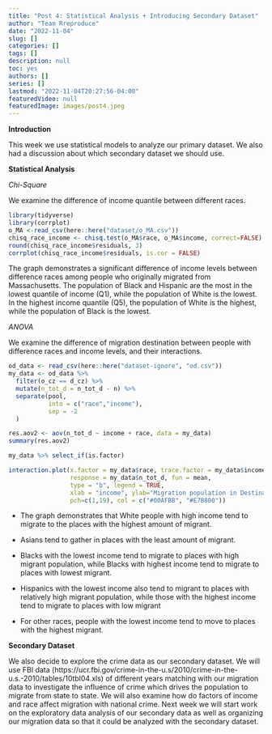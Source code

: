 ```yaml
---
title: "Post 4: Statistical Analysis + Introducing Secondary Dataset"
author: "Team Rreproduce"
date: "2022-11-04"
slug: []
categories: []
tags: []
description: null
toc: yes
authors: []
series: []
lastmod: "2022-11-04T20:27:56-04:00"
featuredVideo: null
featuredImage: images/post4.jpeg
---
```

**Introduction**

This week we use statistical models to analyze our primary dataset. We also had a discussion about which secondary dataset we should use. 

**Statistical Analysis**

*Chi-Square*

We examine the difference of income quantile between different races.

```r
library(tidyverse)
library(corrplot)
o_MA <-read_csv(here::here("dataset/o_MA.csv"))
chisq_race_income <- chisq.test(o_MA$race, o_MA$income, correct=FALSE)
round(chisq_race_income$residuals, 3)
corrplot(chisq_race_income$residuals, is.cor = FALSE)
```

The graph demonstrates a significant difference of income levels between difference races among people who originally migrated from Massachusetts. The population of Black and Hispanic are the most in the lowest quantile of income (Q1), while the population of White is the lowest. In the highest income quantile (Q5), the population of White is the highest, while the population of Black is the lowest.

*ANOVA*

We examine the difference of migration destination between people with difference races and income levels, and their interactions.

```r
od_data <- read_csv(here::here("dataset-ignore", "od.csv"))
my_data <- od_data %>%
  filter(o_cz == d_cz) %>%
  mutate(n_tot_d = n_tot_d - n) %>%
  separate(pool,
           into = c("race","income"),
           sep = -2
  )

res.aov2 <- aov(n_tot_d ~ income + race, data = my_data)
summary(res.aov2)

my_data %>% select_if(is.factor)

interaction.plot(x.factor = my_data$race, trace.factor = my_data$income, 
                 response = my_data$n_tot_d, fun = mean, 
                 type = "b", legend = TRUE, 
                 xlab = "income", ylab="Migration population in Destinatioj",
                 pch=c(1,19), col = c("#00AFBB", "#E7B800"))

```

- The graph demonstrates that White people with high income tend to migrate to the places with the highest amount of migrant. 

- Asians tend to gather in places with the least amount of migrant. 

- Blacks with the lowest income tend to migrate to places with high migrant population, while Blacks with highest income tend to migrate to places with lowest migrant.

- Hispanics with the lowest income also tend to migrant to places with relatively high migrant population, while those with the highest income tend to migrate to places with low migrant 

- For other races, people with the lowest income tend to move to places with the highest migrant.

**Secondary Dataset**

We also decide to explore the crime data as our secondary dataset. We will use FBI data (https://ucr.fbi.gov/crime-in-the-u.s/2010/crime-in-the-u.s.-2010/tables/10tbl04.xls) of different years matching with our migration data to investigate the influence of crime which drives the population to migrate from state to state. We will also examine how do factors of income and race affect migration with national crime. Next week we will start work on the exploratory data analysis of our secondary data as well as organizing our migration data so that it could be analyzed with the secondary dataset. 
